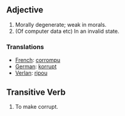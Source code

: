 ==Adjective==
#Morally degenerate; weak in morals.
#(Of computer data etc) In an invalid state.

===Translations===
*[[French]]: [[corrompu]]
*[[German]]: [[korrupt]]
*[[Verlan]]: [[ripou]]

==Transitive Verb==
#To make corrupt.